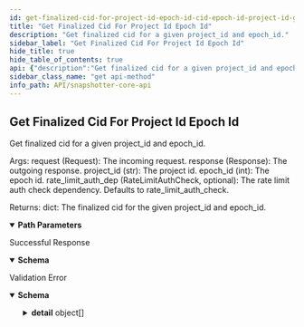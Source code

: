 ```yaml
---
id: get-finalized-cid-for-project-id-epoch-id-cid-epoch-id-project-id-get
title: "Get Finalized Cid For Project Id Epoch Id"
description: "Get finalized cid for a given project_id and epoch_id."
sidebar_label: "Get Finalized Cid For Project Id Epoch Id"
hide_title: true
hide_table_of_contents: true
api: {"description":"Get finalized cid for a given project_id and epoch_id.\n\nArgs:\n    request (Request): The incoming request.\n    response (Response): The outgoing response.\n    project_id (str): The project id.\n    epoch_id (int): The epoch id.\n    rate_limit_auth_dep (RateLimitAuthCheck, optional): The rate limit auth check dependency. Defaults to rate_limit_auth_check.\n\nReturns:\n    dict: The finalized cid for the given project_id and epoch_id.","operationId":"get_finalized_cid_for_project_id_epoch_id_cid__epoch_id___project_id___get","parameters":[{"required":true,"schema":{"title":"Project Id","type":"string"},"name":"project_id","in":"path"},{"required":true,"schema":{"title":"Epoch Id","type":"integer"},"name":"epoch_id","in":"path"}],"security":[{"api_key":[]}],"responses":{"200":{"description":"Successful Response","content":{"application/json":{"schema":{}}}},"422":{"description":"Validation Error","content":{"application/json":{"schema":{"title":"HTTPValidationError","type":"object","properties":{"detail":{"title":"Detail","type":"array","items":{"title":"ValidationError","required":["loc","msg","type"],"type":"object","properties":{"loc":{"title":"Location","type":"array","items":{"anyOf":[{"type":"string"},{"type":"integer"}]}},"msg":{"title":"Message","type":"string"},"type":{"title":"Error Type","type":"string"}}}}}}}}}},"method":"get","path":"/cid/{epoch_id}/{project_id}/","servers":[{"url":"https://<TODO>/api/","description":"Uniswap V2"},{"url":"https://<TODO>/api/","description":"Phase 2 Quests"}],"securitySchemes":{"api_key":{"type":"apiKey","name":"X-API-Key","in":"header"}},"info":{"title":"Snapshotter Core API","version":"0.1.0"},"postman":{"name":"Get Finalized Cid For Project Id Epoch Id","description":{"content":"Get finalized cid for a given project_id and epoch_id.\n\nArgs:\n    request (Request): The incoming request.\n    response (Response): The outgoing response.\n    project_id (str): The project id.\n    epoch_id (int): The epoch id.\n    rate_limit_auth_dep (RateLimitAuthCheck, optional): The rate limit auth check dependency. Defaults to rate_limit_auth_check.\n\nReturns:\n    dict: The finalized cid for the given project_id and epoch_id.","type":"text/plain"},"url":{"path":["cid",":epoch_id",":project_id",""],"host":["{{baseUrl}}"],"query":[],"variable":[{"disabled":false,"description":{"content":"(Required) ","type":"text/plain"},"type":"any","value":"","key":"project_id"},{"disabled":false,"description":{"content":"(Required) ","type":"text/plain"},"type":"any","value":"","key":"epoch_id"}]},"header":[{"key":"Accept","value":"application/json"}],"method":"GET","auth":{"type":"apikey","apikey":[{"type":"any","value":"X-API-Key","key":"key"},{"type":"any","value":"<API Key>","key":"value"},{"type":"any","value":"header","key":"in"}]}}}
sidebar_class_name: "get api-method"
info_path: API/snapshotter-core-api
---
```



## Get Finalized Cid For Project Id Epoch Id



Get finalized cid for a given project_id and epoch_id.

Args:
    request (Request): The incoming request.
    response (Response): The outgoing response.
    project_id (str): The project id.
    epoch_id (int): The epoch id.
    rate_limit_auth_dep (RateLimitAuthCheck, optional): The rate limit auth check dependency. Defaults to rate_limit_auth_check.

Returns:
    dict: The finalized cid for the given project_id and epoch_id.

<details style={{"marginBottom":"1rem"}} data-collapsed={false} open={true}><summary style={{}}><strong>Path Parameters</strong></summary><div><ul><ParamsItem className={"paramsItem"} param={{"required":true,"schema":{"title":"Project Id","type":"string"},"name":"project_id","in":"path"}}></ParamsItem><ParamsItem className={"paramsItem"} param={{"required":true,"schema":{"title":"Epoch Id","type":"integer"},"name":"epoch_id","in":"path"}}></ParamsItem></ul></div></details><div><ApiTabs><TabItem label={"200"} value={"200"}><div>

Successful Response

</div><div><MimeTabs schemaType={"response"}><TabItem label={"application/json"} value={"application/json"}><SchemaTabs><TabItem label={"Schema"} value={"Schema"}><details style={{}} data-collapsed={false} open={true}><summary style={{"textAlign":"left"}}><strong>Schema</strong></summary><div style={{"textAlign":"left","marginLeft":"1rem"}}></div><ul style={{"marginLeft":"1rem"}}></ul></details></TabItem></SchemaTabs></TabItem></MimeTabs></div></TabItem><TabItem label={"422"} value={"422"}><div>

Validation Error

</div><div><MimeTabs schemaType={"response"}><TabItem label={"application/json"} value={"application/json"}><SchemaTabs><TabItem label={"Schema"} value={"Schema"}><details style={{}} data-collapsed={false} open={true}><summary style={{"textAlign":"left"}}><strong>Schema</strong></summary><div style={{"textAlign":"left","marginLeft":"1rem"}}></div><ul style={{"marginLeft":"1rem"}}><SchemaItem collapsible={true} className={"schemaItem"}><details style={{}}><summary style={{}}><strong>detail</strong><span style={{"opacity":"0.6"}}> object[]</span></summary><div style={{"marginLeft":"1rem"}}><SchemaItem collapsible={true} className={"schemaItem"}><details style={{}}><summary style={{}}><strong>loc</strong><span style={{"opacity":"0.6"}}> object[]</span></summary><div style={{"marginLeft":"1rem"}}><div><div><span className={"badge badge--info"}>anyOf</span><SchemaTabs><TabItem label={"MOD1"} value={"0-item-properties"}><li><div><strong>string</strong></div></li></TabItem><TabItem label={"MOD2"} value={"1-item-properties"}><li><div><strong>integer</strong></div></li></TabItem></SchemaTabs></div></div></div></details></SchemaItem><SchemaItem collapsible={false} name={"msg"} required={false} schemaDescription={undefined} schemaName={"Message"} qualifierMessage={undefined} defaultValue={undefined}></SchemaItem><SchemaItem collapsible={false} name={"type"} required={false} schemaDescription={undefined} schemaName={"Error Type"} qualifierMessage={undefined} defaultValue={undefined}></SchemaItem></div></details></SchemaItem></ul></details></TabItem><TabItem label={"Example (from schema)"} value={"Example (from schema)"}><ResponseSamples responseExample={"{\n  \"detail\": [\n    {\n      \"loc\": [\n        \"string\",\n        0\n      ],\n      \"msg\": \"string\",\n      \"type\": \"string\"\n    }\n  ]\n}"} language={"json"}></ResponseSamples></TabItem></SchemaTabs></TabItem></MimeTabs></div></TabItem></ApiTabs></div>
      